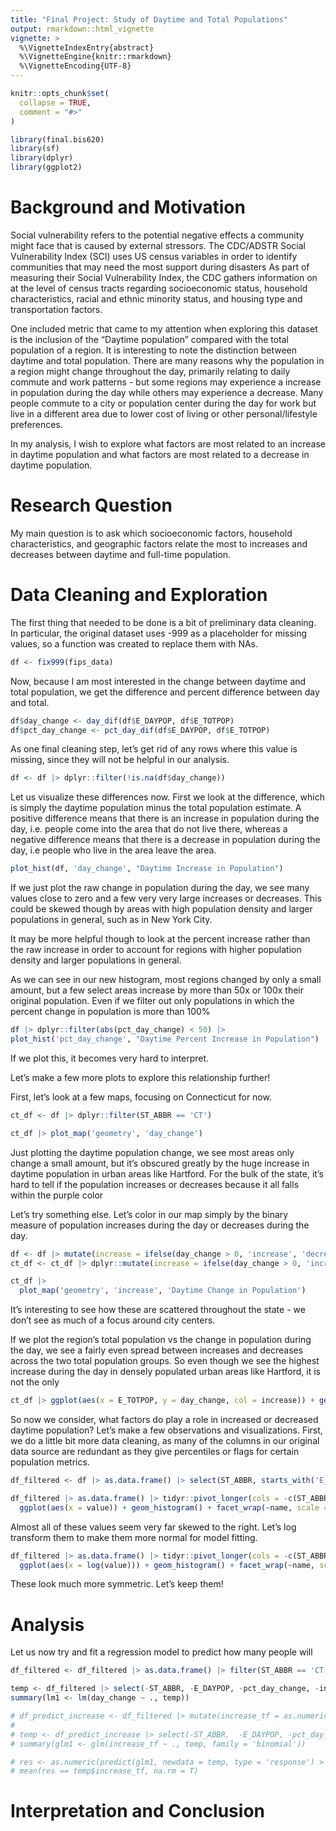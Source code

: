 ```yaml
---
title: "Final Project: Study of Daytime and Total Populations"
output: rmarkdown::html_vignette
vignette: >
  %\VignetteIndexEntry{abstract}
  %\VignetteEngine{knitr::rmarkdown}
  %\VignetteEncoding{UTF-8}
---
```


```r
knitr::opts_chunk$set(
  collapse = TRUE,
  comment = "#>"
)
```

```r
library(final.bis620)
library(sf)
library(dplyr)
library(ggplot2)
```

# Background and Motivation
Social vulnerability refers to the potential negative effects a community might face that is caused by external stressors. The CDC/ADSTR Social Vulnerability Index (SCI) uses US census variables in order to identify communities that may need the most support during disasters As part of measuring their Social Vulnerability Index, the CDC gathers information on at the level of census tracts regarding socioeconomic status, household characteristics, racial and ethnic minority status, and housing type and transportation factors.

One included metric that came to my attention when exploring this dataset is the inclusion of the "Daytime population" compared with the total population of a region. It is interesting to note the distinction between daytime and total population. There are many reasons why the population in a region might change throughout the day, primarily relating to daily commute and work patterns - but some regions may experience a increase in population during the day while others may experience a decrease. Many people commute to a city or population center during the day for work but live in a different area due to lower cost of living or other personal/lifestyle preferences.

In my analysis, I wish to explore what factors are most related to an increase in daytime population and what factors are most related to a decrease in daytime population.

# Research Question
My main question is to ask which socioeconomic factors, household characteristics, and geographic factors relate the most to increases and decreases between daytime and full-time population.

# Data Cleaning and Exploration

The first thing that needed to be done is a bit of preliminary data cleaning. In particular, the original dataset uses -999 as a placeholder for missing values, so a function was created to replace them with NAs.
```r
df <- fix999(fips_data)
```


Now, because I am most interested in the change between daytime and total population, we get the difference and percent difference between day and total.

```r
df$day_change <- day_dif(df$E_DAYPOP, df$E_TOTPOP)
df$pct_day_change <- pct_day_dif(df$E_DAYPOP, df$E_TOTPOP)
```

As one final cleaning step, let's get rid of any rows where this value is missing, since they will not be helpful in our analysis.
```r
df <- df |> dplyr::filter(!is.na(df$day_change))
```


Let us visualize these differences now. First we look at the difference, which is
simply the daytime population minus the total population estimate. A positive difference means that there is an increase in population during the day, i.e. people come into the area that do not live there, whereas a negative difference means that there is a decrease in population during the day, i.e people who live in the area leave the area.

```r
plot_hist(df, 'day_change', "Daytime Increase in Population")

```

If we just plot the raw change in population during the day, we see many values close to zero and a few very very large increases or decreases. This could be skewed though by areas with high population density and larger populations in general, such as in New York City.

It may be more helpful though to look at the percent increase rather than the raw increase in order to account for regions with higher population density and larger populations in general. 

As we can see in our new histogram, most regions changed by only a small amount, but a few select areas increase by more than 50x or 100x their original population. Even if we filter out only populations in which the percent change in population is more than 100% 
```r
df |> dplyr::filter(abs(pct_day_change) < 50) |> 
plot_hist('pct_day_change', "Daytime Percent Increase in Population")
```
If we plot this, it becomes very hard to interpret.

Let's make a few more plots to explore this relationship further!

First, let's look at a few maps, focusing on Connecticut for now.
```r
ct_df <- df |> dplyr::filter(ST_ABBR == 'CT') 
```

```r
ct_df |> plot_map('geometry', 'day_change')
```
Just plotting the daytime population change, we see most areas only change a small amount, but it's obscured greatly by the huge increase in daytime population in urban areas like Hartford. For the bulk of the state, it's hard to tell if the population increases or decreases because it all falls within the purple color

Let's try something else. Let's color in our map simply by the binary measure of population increases during the day or decreases during the day.

```r
df <- df |> mutate(increase = ifelse(day_change > 0, 'increase', 'decrease'))
ct_df <- ct_df |> dplyr::mutate(increase = ifelse(day_change > 0, 'increase', 'decrease'))
```

```r
ct_df |> 
  plot_map('geometry', 'increase', 'Daytime Change in Population')
```
It's interesting to see how these are scattered throughout the state - we don't see as much of a focus around city centers. 

If we plot the region's total population vs the change in population during the day, we see a fairly even spread between increases and decreases across the two total population groups. So even though we see the highest increase during the day in densely populated urban areas like Hartford, it is not the only 

```r
ct_df |> ggplot(aes(x = E_TOTPOP, y = day_change, col = increase)) + geom_point() + theme_bw() + labs(title = "Connecticut Population vs Daytime Change")
```

So now we consider, what factors do play a role in increased or decreased daytime population? Let's make a few observations and visualizations.
First, we do a little bit more data cleaning, as many of the columns in our original data source are redundant as they give percentiles or flags for certain population metrics.
```r
df_filtered <- df |> as.data.frame() |> select(ST_ABBR, starts_with('E_'), day_change, pct_day_change, increase)
```


```r
df_filtered |> as.data.frame() |> tidyr::pivot_longer(cols = -c(ST_ABBR, increase, pct_day_change, day_change)) |>
  ggplot(aes(x = value)) + geom_histogram() + facet_wrap(~name, scale = 'free_x')
```
Almost all of these values seem very far skewed to the right. Let's log transform them to make them more normal for model fitting.

```r
df_filtered |> as.data.frame() |> tidyr::pivot_longer(cols = -c(ST_ABBR, increase, pct_day_change, day_change)) |>
  ggplot(aes(x = log(value))) + geom_histogram() + facet_wrap(~name, scale = 'free_x')
```

These look much more symmetric. Let's keep them!


# Analysis

Let us now try and fit a regression model to predict how many people will 

```r
df_filtered <- df_filtered |> as.data.frame() |> filter(ST_ABBR == 'CT')

temp <- df_filtered |> select(-ST_ABBR, -E_DAYPOP, -pct_day_change, -increase)
summary(lm1 <- lm(day_change ~ ., temp))
```

```r
# df_predict_increase <- df_filtered |> mutate(increase_tf = as.numeric(day_change > 0))
# 
# temp <- df_predict_increase |> select(-ST_ABBR,  -E_DAYPOP, -pct_day_change, -day_change, -increase)
# summary(glm1 <- glm(increase_tf ~ ., temp, family = 'binomial'))
```

```r
# res <- as.numeric(predict(glm1, newdata = temp, type = 'response') > 0.5)
# mean(res == temp$increase_tf, na.rm = T)
```


# Interpretation and Conclusion
```r

```


```r
```

